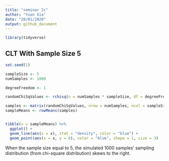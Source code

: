 ```yaml
---
title: "seminar 2c"
author: "Yuan Xia"
date: "20/01/2020"
output: github_document
---
```


```r
library(tidyverse)
```

## CLT With Sample Size 5
  
```r
set.seed(1)

sampleSize <- 5
numSamples <- 1000

degreeFreedom <- 1

randomChiSqValues <- rchisq(n = numSamples * sampleSize, df = degreeFreedom)

samples <- matrix(randomChiSqValues, nrow = numSamples, ncol = sampleSize)
sampleMeans <- rowMeans(samples)


tibble(x = sampleMeans) %>% 
  ggplot() + 
  geom_line(aes(x = x), stat = "density", color = "blue") +
  geom_point(aes(x = x, y = 0), color = "blue", shape = 1, size = 3)
```

When the sample size equal to 5, the simulated 1000 samples' sampling distribution (from chi-square distribution) skews to the right.